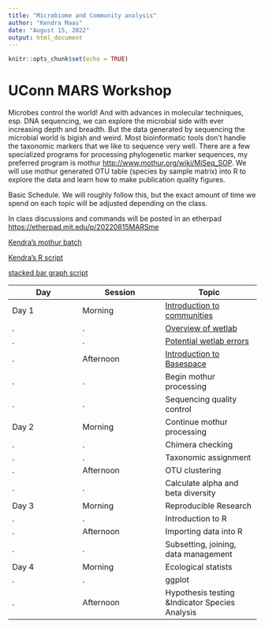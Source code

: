 ```yaml
---
title: "Microbiome and Community analysis"
author: "Kendra Maas"
date: "August 15, 2022"
output: html_document
---
```


```r
knitr::opts_chunk$set(echo = TRUE)
```
# UConn MARS Workshop 

Microbes control the world! And with advances in molecular techniques, esp. DNA sequencing, we can explore the microbial side with ever increasing depth and breadth. But the data generated by sequencing the microbial world is bigish and weird. Most bioinformatic tools don't handle the taxonomic markers that we like to sequence very well. There are a few specialized programs for processing phylogenetic marker sequences, my preferred program is mothur <http://www.mothur.org/wiki/MiSeq_SOP>. We will use mothur generated OTU table (species by sample matrix) into R to explore the data and learn how to make publication quality figures. 

Basic Schedule. We will roughly follow this, but the exact amount of time we spend on each topic will be adjusted depending on the class.

In class discussions and commands will be posted in an etherpad <https://etherpad.mit.edu/p/20220815MARSme>


[Kendra's mothur batch](https://github.com/krmaas/bioinformatics/blob/master/mothur.batch)

[Kendra's R script](https://github.com/krmaas/20191217MARSme/blob/master/initialDataAnalysis.R)

[stacked bar graph script](https://github.com/krmaas/20191217MARSme/blob/master/stackBar.R)



Day|Session|Topic
------|-------|--------
Day 1|Morning| [Introduction to communities](https://krmaas.github.io/20220815MARSme/intro.communities.html)
.|.|[Overview of wetlab](https://krmaas.github.io/20220815MARSme/introWetLab.html)
.|.|[Potential wetlab errors](https://krmaas.github.io/20220815MARSme/wetLabErrors.html)
.|Afternoon|[Introduction to Basespace](https://krmaas.github.io/20220815MARSme/intro.seq.analysis.html)
.|.|Begin mothur processing
.|.|Sequencing quality control
Day 2|Morning|Continue mothur processing
.|.|Chimera checking
.|.|Taxonomic assignment
.|Afternoon|OTU clustering
.|.|Calculate alpha and beta diversity
Day 3|Morning|Reproducible Research
.|.|Introduction to R
.|Afternoon|Importing data into R
.|.|Subsetting, joining, data management
Day 4|Morning|Ecological statists
.|.|ggplot
.|Afternoon|Hypothesis testing &Indicator Species Analysis
